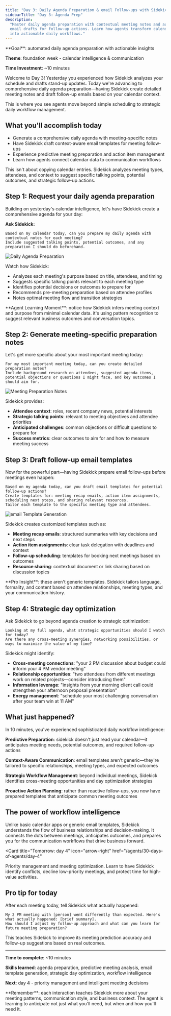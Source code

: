 ```yaml
---
title: "Day 3: Daily Agenda Preparation & email Follow-ups with Sidekick"
sidebarTitle: "Day 3: Agenda Prep"
description:
  "Master daily agenda preparation with contextual meeting notes and automated
  email drafts for follow-up actions. Learn how agents transform calendar data
  into actionable daily workflows."
---
```


<Card title="Day 3 Challenge" icon="calendar-days">
  **Goal**: automated daily agenda preparation with actionable insights

**Theme**: foundation week - calendar intelligence & communication

**Time Investment**: ~10 minutes

</Card>

Welcome to Day 3! Yesterday you experienced how Sidekick analyzes your schedule
and drafts stand-up updates. Today we're advancing to comprehensive daily agenda
preparation—having Sidekick create detailed meeting notes and draft follow-up
emails based on your calendar context.

This is where you see agents move beyond simple scheduling to strategic daily
workflow management.

## What you'll accomplish today

- Generate a comprehensive daily agenda with meeting-specific notes
- Have Sidekick draft context-aware email templates for meeting follow-ups
- Experience predictive meeting preparation and action item management
- Learn how agents connect calendar data to communication workflows

<Warning>
  This isn't about copying calendar entries. Sidekick analyzes meeting types,
  attendees, and context to suggest specific talking points, potential outcomes,
  and strategic follow-up actions.
</Warning>

## Step 1: Request your daily agenda preparation

Building on yesterday's calendar intelligence, let's have Sidekick create a
comprehensive agenda for your day:

**Ask Sidekick:**

```text
Based on my calendar today, can you prepare my daily agenda with contextual notes for each meeting?
Include suggested talking points, potential outcomes, and any preparation I should do beforehand.
```

![Daily Agenda Preparation](/images/agents/30-days-of-agents/day3-agenda-prep.png)

Watch how Sidekick:

- Analyzes each meeting's purpose based on title, attendees, and timing
- Suggests specific talking points relevant to each meeting type
- Identifies potential decisions or outcomes to prepare for
- Recommends pre-meeting preparation based on attendee profiles
- Notes optimal meeting flow and transition strategies

<Tip>
  **Agent Learning Moment**: notice how Sidekick infers meeting context and
  purpose from minimal calendar data. it's using pattern recognition to suggest
  relevant business outcomes and conversation topics.
</Tip>

## Step 2: Generate meeting-specific preparation notes

Let's get more specific about your most important meeting today:

```text
For my most important meeting today, can you create detailed preparation notes?
Include background research on attendees, suggested agenda items, potential objections or questions I might face, and key outcomes I should aim for.
```

![Meeting Preparation Notes](/images/agents/30-days-of-agents/day3-meeting-prep.png)

Sidekick provides:

- **Attendee context**: roles, recent company news, potential interests
- **Strategic talking points**: relevant to meeting objectives and attendee
  priorities
- **Anticipated challenges**: common objections or difficult questions to
  prepare for
- **Success metrics**: clear outcomes to aim for and how to measure meeting
  success

## Step 3: Draft follow-up email templates

Now for the powerful part—having Sidekick prepare email follow-ups before
meetings even happen:

```text
Based on my agenda today, can you draft email templates for potential follow-up actions?
Create templates for: meeting recap emails, action item assignments, scheduling next steps, and sharing relevant resources.
Tailor each template to the specific meeting type and attendees.
```

![email Template Generation](/images/agents/30-days-of-agents/day3-email-templates.png)

Sidekick creates customized templates such as:

- **Meeting recap emails**: structured summaries with key decisions and next
  steps
- **Action item assignments**: clear task delegation with deadlines and context
- **Follow-up scheduling**: templates for booking next meetings based on
  outcomes
- **Resource sharing**: contextual document or link sharing based on discussion
  topics

<Tip>
  **Pro Insight**: these aren't generic templates. Sidekick tailors language,
  formality, and content based on attendee relationships, meeting types, and
  your communication history.
</Tip>

## Step 4: Strategic day optimization

Ask Sidekick to go beyond agenda creation to strategic optimization:

```text
Looking at my full agenda, what strategic opportunities should I watch for today?
Are there any cross-meeting synergies, networking possibilities, or ways to maximize the value of my time?
```

Sidekick might identify:

- **Cross-meeting connections**: "your 2 PM discussion about budget could inform
  your 4 PM vendor meeting"
- **Relationship opportunities**: "two attendees from different meetings work on
  related projects—consider introducing them"
- **Information leverage**: "insights from your morning client call could
  strengthen your afternoon proposal presentation"
- **Energy management**: "schedule your most challenging conversation after your
  team win at 11 AM"

## What just happened?

In 10 minutes, you've experienced sophisticated daily workflow intelligence:

**Predictive Preparation**: sidekick doesn't just read your calendar—it
anticipates meeting needs, potential outcomes, and required follow-up actions

**Context-Aware Communication**: email templates aren't generic—they're tailored
to specific relationships, meeting types, and expected outcomes

**Strategic Workflow Management**: beyond individual meetings, Sidekick
identifies cross-meeting opportunities and day optimization strategies

**Proactive Action Planning**: rather than reactive follow-ups, you now have
prepared templates that anticipate common meeting outcomes

## The power of workflow intelligence

Unlike basic calendar apps or generic email templates, Sidekick understands the
flow of business relationships and decision-making. It connects the dots between
meetings, anticipates outcomes, and prepares you for the communication workflows
that drive business forward.

<Card
  title="Tomorrow: day 4"
  icon="arrow-right"
  href="/agents/30-days-of-agents/day-4"
>
  Priority management and meeting optimization. Learn to have Sidekick identify
  conflicts, decline low-priority meetings, and protect time for high-value
  activities.
</Card>

## Pro tip for today

After each meeting today, tell Sidekick what actually happened:

```text
My 2 PM meeting with [person] went differently than expected. Here's what actually happened: [brief summary].
How should I adjust my follow-up approach and what can you learn for future meeting preparation?
```

This teaches Sidekick to improve its meeting prediction accuracy and follow-up
suggestions based on real outcomes.

---

**Time to complete**: ~10 minutes

**Skills learned**: agenda preparation, predictive meeting analysis, email
template generation, strategic day optimization, workflow intelligence

**Next**: day 4 - priority management and intelligent meeting decisions

<Tip>
  **Remember**: each interaction teaches Sidekick more about your meeting
  patterns, communication style, and business context. The agent is learning to
  anticipate not just what you'll need, but when and how you'll need it.
</Tip>
